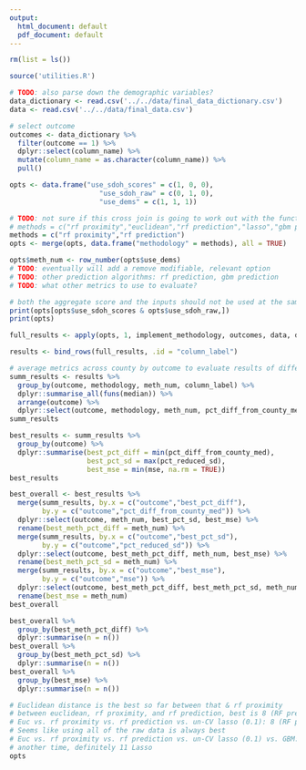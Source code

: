 ```yaml
---
output:
  html_document: default
  pdf_document: default
---
```

```r
rm(list = ls())
```

```r
source('utilities.R')

# TODO: also parse down the demographic variables?
data_dictionary <- read.csv('../../data/final_data_dictionary.csv')
data <- read.csv('../../data/final_data.csv')
```

```r
# select outcome
outcomes <- data_dictionary %>% 
  filter(outcome == 1) %>% 
  dplyr::select(column_name) %>% 
  mutate(column_name = as.character(column_name)) %>% 
  pull()
```

```r
opts <- data.frame("use_sdoh_scores" = c(1, 0, 0),
                      "use_sdoh_raw" = c(0, 1, 0),
                      "use_dems" = c(1, 1, 1))

# TODO: not sure if this cross join is going to work out with the functions later because we want to run the RF model only once for each row and get the prediction and proximity out of it
# methods = c("rf proximity","euclidean","rf prediction","lasso","gbm prediction")
methods = c("rf proximity","rf prediction")
opts <- merge(opts, data.frame("methodology" = methods), all = TRUE)

opts$meth_num <- row_number(opts$use_dems)
# TODO: eventually will add a remove modifiable, relevant option
# TODO: other prediction algorithms: rf prediction, gbm prediction
# TODO: what other metrics to use to evaluate?

# both the aggregate score and the inputs should not be used at the same time
print(opts[opts$use_sdoh_scores & opts$use_sdoh_raw,])
print(opts)
```

```r
full_results <- apply(opts, 1, implement_methodology, outcomes, data, data_dictionary)
```

```r
results <- bind_rows(full_results, .id = "column_label")

# average metrics across county by outcome to evaluate results of different methodologies
summ_results <- results %>% 
  group_by(outcome, methodology, meth_num, column_label) %>% 
  dplyr::summarise_all(funs(median)) %>% 
  arrange(outcome) %>% 
  dplyr::select(outcome, methodology, meth_num, pct_diff_from_county_med, pct_reduced_sd, mse)
summ_results
```

```r
best_results <- summ_results %>% 
  group_by(outcome) %>% 
  dplyr::summarise(best_pct_diff = min(pct_diff_from_county_med),
                   best_pct_sd = max(pct_reduced_sd),
                   best_mse = min(mse, na.rm = TRUE))
best_results
```

```r
best_overall <- best_results %>% 
  merge(summ_results, by.x = c("outcome","best_pct_diff"),
        by.y = c("outcome","pct_diff_from_county_med")) %>% 
  dplyr::select(outcome, meth_num, best_pct_sd, best_mse) %>% 
  rename(best_meth_pct_diff = meth_num) %>% 
  merge(summ_results, by.x = c("outcome","best_pct_sd"),
        by.y = c("outcome","pct_reduced_sd")) %>% 
  dplyr::select(outcome, best_meth_pct_diff, meth_num, best_mse) %>% 
  rename(best_meth_pct_sd = meth_num) %>% 
  merge(summ_results, by.x = c("outcome","best_mse"),
        by.y = c("outcome","mse")) %>% 
  dplyr::select(outcome, best_meth_pct_diff, best_meth_pct_sd, meth_num) %>% 
  rename(best_mse = meth_num)
best_overall

best_overall %>% 
  group_by(best_meth_pct_diff) %>% 
  dplyr::summarise(n = n())
best_overall %>% 
  group_by(best_meth_pct_sd) %>% 
  dplyr::summarise(n = n())
best_overall %>% 
  group_by(best_mse) %>% 
  dplyr::summarise(n = n())

# Euclidean distance is the best so far between that & rf proximity
# between euclidean, rf proximity, and rf prediction, best is 8 (RF pred) - raw data
# Euc vs. rf proximity vs. rf prediction vs. un-CV lasso (0.1): 8 (RF pred) or 11 (Lasso)
# Seems like using all of the raw data is always best
# Euc vs. rf proximity vs. rf prediction vs. un-CV lasso (0.1) vs. GBM: 8 (RF pred) or 11(Lasso)
# another time, definitely 11 Lasso
opts
```